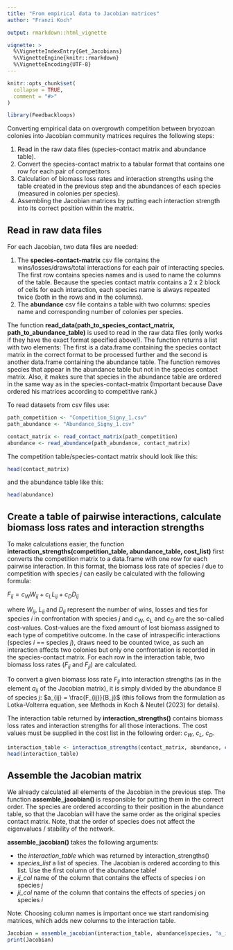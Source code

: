 ```yaml
---
title: "From empirical data to Jacobian matrices"
author: "Franzi Koch"

output: rmarkdown::html_vignette

vignette: >
  %\VignetteIndexEntry{Get_Jacobians}
  %\VignetteEngine{knitr::rmarkdown}
  %\VignetteEncoding{UTF-8}
---
```


```r
knitr::opts_chunk$set(
  collapse = TRUE,
  comment = "#>"
)
```

```r
library(Feedbackloops)
```

Converting empirical data on overgrowth competition between bryozoan colonies into 
Jacobian community matrices requires the following steps:

1. Read in the raw data files (species-contact matrix and abundance table). 
1. Convert the species-contact matrix to a tabular format that contains one row for each pair of competitors
1. Calculation of biomass loss rates and interaction strengths using the table created in the previous step and the abundances of each species (measured in colonies per species).
1. Assembling the Jacobian matrices by putting each interaction strength into its correct position within the matrix.

## Read in raw data files

For each Jacobian, two data files are needed: 

1. The **species-contact-matrix** csv file contains the wins/losses/draws/total interactions for each pair of interacting species. The first row contains species names and is used to name the columns of the table. Because the species contact matrix contains a 2 x 2 block of cells for each interaction, each species name is always repeated twice (both in the rows and in the columns). 
1. The **abundance** csv file contains a table with two columns: species name and corresponding number of colonies per species. 

The function **read_data(path_to_species_contact_matrix, path_to_abundance_table)** is used to read in the raw data files (only works if they have the exact format specified above!). The function returns a list with two elements: The first is a data.frame containing the species contact matrix in the correct format to be processed further and the second is another data.frame containing the abundance table. The function removes species that appear in the abundance table but not in the species contact matrix. Also, it makes sure that species in the abundance table are ordered in the same way as in the species-contact-matrix (Important because Dave ordered his matrices according to competitive rank.)

To read datasets from csv files use: 
```r
path_competition <- "Competition_Signy_1.csv"
path_abundance <- "Abundance_Signy_1.csv"

contact_matrix <- read_contact_matrix(path_competition)
abundance <- read_abundance(path_abundance, contact_matrix)
```

The competition table/species-contact matrix should look like this: 

```r
head(contact_matrix)
```

and the abundance table like this: 
```r
head(abundance)
```
## Create a table of pairwise interactions, calculate biomass loss rates and interaction strengths

To make calculations easier, the function **interaction_strengths(competition_table, abundance_table, cost_list)** first converts the competition matrix to a data.frame with one row for each pairwise interaction. In this format, the biomass loss rate of species $i$ due to competition with species $j$ can easily be calculated with the following formula: 

$F_{ij} = c_W W_{ij} + c_L L_{ij} + c_D D_{ij}$

where $W_{ij}$, $L_{ij}$ and $D_{ij}$ represent the number of wins, losses and ties for species $i$ in confrontation with species $j$ and $c_W$, $c_L$ and $c_D$ are the so-called cost-values. Cost-values are the fixed amount of lost biomass assigned to each type of competitive outcome. In the case of intraspecific interactions (species $i$ == species $j$), draws need to be counted twice, as such an interaction affects two colonies but only one confrontation is recorded in the species-contact matrix. For each row in the interaction table, two biomass loss rates ($F_{ij}$ and $F_{ji}$) are calculated. 

To convert a given biomass loss rate $F_{ij}$ into interaction strengths (as in the element $a_{ij}$ of the Jacobian matrix), it is simply divided by the abundance $B$ of species $j$: $a_{ij} = \frac{F_{ij}}{B_j}$ (this follows from the formulation as Lotka-Volterra equation, see Methods in Koch \& Neutel (2023) for details). 

The interaction table returned by **interaction_strengths()** contains biomass loss rates and interaction strengths for all those interactions. The cost values must be supplied in the cost list in the following order: $c_W$, $c_L$, $c_D$. 

```r
interaction_table <- interaction_strengths(contact_matrix, abundance, c(-0.1, -0.9, -0.2))
head(interaction_table)
```

## Assemble the Jacobian matrix

We already calculated all elements of the Jacobian in the previous step. The function **assemble_jacobian()** is responsible for putting them in the correct order. The species are ordered according to their position in the abundance table, so that the Jacobian will have the same order as the original species contact matrix. Note, that the order of species does not affect the eigenvalues / stability of the network. 

**assemble_jacobian()** takes the following arguments:

 * the *interaction_table* which was returned by interaction_strengths()
 * *species_list* a list of species. The Jacobian is ordered according to this list. Use the first column of the abundance table!
 * *ij_col* name of the column that contains the effects of species $i$ on species $j$ 
 * *ji_col* name of the column that contains the effects of species $j$ on species $i$

Note: Choosing column names is important once we start randomising matrices, which adds new columns to the interaction table.

```r
Jacobian = assemble_jacobian(interaction_table, abundance$species, "a_ij", "a_ji")
print(Jacobian)
```

